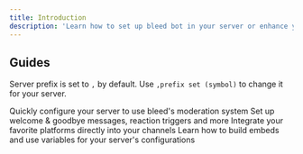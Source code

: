 ```yaml
---
title: Introduction
description: 'Learn how to set up bleed bot in your server or enhance your everyday use with commands & more.'
---
```


## Guides

<Info>Server prefix is set to `,` by default. Use `,prefix set (symbol)` to change it for your server.</Info>

<CardGroup cols={2}>
  <Card
    title="Moderation Setup"
    icon="hammer"
    href="/guides/moderation"
  >
    Quickly configure your server to use bleed's moderation system
  </Card>
  <Card
    title="Server Configuration"
    icon="gear"
    href="https://mintlify.com/docs/api-playground/openapi"
  >
    Set up welcome & goodbye messages, reaction triggers and more
  </Card>
  <Card
    title="Social Media Integrations"
    icon="share-nodes"
    href="https://mintlify.com/customers"
  >
    Integrate your favorite platforms directly into your channels
  </Card>
  <Card
    title="Embed Scripting"
    icon="code"
    href="https://mintlify.com/docs/components/accordion"
  >
    Learn how to build embeds and use variables for your server's configurations
  </Card>
</CardGroup>
